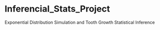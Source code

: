 Inferencial_Stats_Project
=========================

Exponential Distribution Simulation and Tooth Growth Statistical Inference
